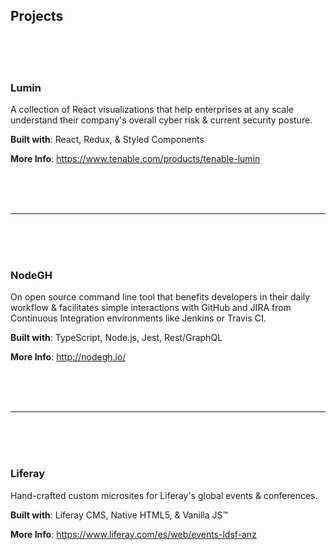 ##  Projects

<br/>
<br/>
<br/>

### Lumin

A collection of React visualizations that help enterprises at any scale understand their company's overall cyber risk & current security posture.

**Built with**: React, Redux, & Styled Components

**More Info**: https://www.tenable.com/products/tenable-lumin

<ProjectCard
  title="Lumin"
  link="tenable"
  bg="linear-gradient(to right, #D4145A 0%, #FBB03B 100%)"
/>

<br/>
<br/>
<br/>

---

<br/>
<br/>
<br/>

### NodeGH

On open source command line tool that benefits developers in their daily workflow & facilitates simple interactions with GitHub and JIRA from Continuous Integration environments like Jenkins or Travis CI.

**Built with**: TypeScript, Node.js, Jest, Rest/GraphQL

**More Info**: http://nodegh.io/

<ProjectCard
  title="node-gh"
  link="node-gh"
  bg="linear-gradient(to right, #D4145A 0%, #FBB03B 100%)"
/>

<br/>
<br/>
<br/>

---

<br/>
<br/>
<br/>

### Liferay

Hand-crafted custom microsites for Liferay's global events & conferences.

**Built with**: Liferay CMS, Native HTML5, & Vanilla JS™

**More Info**: https://www.liferay.com/es/web/events-ldsf-anz

<ProjectCard
  title="Liferay"
  link="liferay"
  bg="linear-gradient(to right, #D4145A 0%, #FBB03B 100%)"
/>